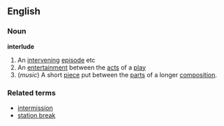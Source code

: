 ==English==

===Noun===

'''interlude'''
#An [[intervening]] [[episode]] etc
#An [[entertainment]] between the [[act]]s of a [[play]]
#(''music'') A short [[piece]] put between the [[part]]s of a longer [[composition]].

===Related terms===
*[[intermission]]
*[[station break]]